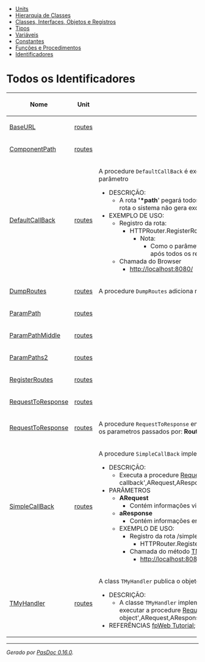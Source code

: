 <div class="container">

<div class="navigation">

* [[AllUnits.wiki|Units]]
* [[ClassHierarchy.wiki|Hierarquia de Classes]]
* [[AllClasses.wiki|Classes, Interfaces, Objetos e Registros]]
* [[AllTypes.wiki|Tipos]]
* [[AllVariables.wiki|Variáveis]]
* [[AllConstants.wiki|Constantes]]
* [[AllFunctions.wiki|Funções e Procedimentos]]
* [[AllIdentifiers.wiki|Identificadores]]


</div>
<div class="content">

= Todos os Identificadores =

{|
!width="33%"| Nome
!width="33%"| Unit
!width="33%"| Descrição
|-
| [[routes.wiki#BaseURL|BaseURL]]
| [[routes.wiki|routes]]
|  
|-
| [[routes.wiki#ComponentPath|ComponentPath]]
| [[routes.wiki|routes]]
|  
|-
| [[routes.wiki#DefaultCallBack|DefaultCallBack]]
| [[routes.wiki|routes]]
|
A procedure <code>DefaultCallBack</code> é executado pelo browser quando o link não tem parâmetro

* DESCRIÇÃO:
** A rota ''''*path'''' pegará todos os outros caminhos, ou seja: Se não informar uma rota o sistema não gera exceção.
* EXEMPLO DE USO:
** Registro da rota:
*** HTTPRouter.RegisterRoute('*path',rmall,@<code>DefaultCallBack</code>,IsDefault=True);
**** Nota:
***** Como o parâmetro IsDefault = true essa chamada deve executada após todos os registros das rotas da unit.
** Chamada do Browser
*** http://localhost:8080/
|-
| [[routes.wiki#DumpRoutes|DumpRoutes]]
| [[routes.wiki|routes]]
| A procedure <code>DumpRoutes</code> adiciona na lista L os link das rotas registradas
|-
| [[routes.wiki#ParamPath|ParamPath]]
| [[routes.wiki|routes]]
|  
|-
| [[routes.wiki#ParamPathMiddle|ParamPathMiddle]]
| [[routes.wiki|routes]]
|  
|-
| [[routes.wiki#ParamPaths2|ParamPaths2]]
| [[routes.wiki|routes]]
|  
|-
| [[routes.wiki#RegisterRoutes|RegisterRoutes]]
| [[routes.wiki|routes]]
|  
|-
| [[routes.wiki#RequestToResponse|RequestToResponse]]
| [[routes.wiki|routes]]
|  
|-
| [[routes.wiki#RequestToResponse|RequestToResponse]]
| [[routes.wiki|routes]]
| A procedure <code>RequestToResponse</code> envia para o Browser um página HTML prenchida com os parametros passados por: '''RouteParams'''
|-
| [[routes.wiki#SimpleCallBack|SimpleCallBack]]
| [[routes.wiki|routes]]
|
A procedure <code>SimpleCallBack</code> implementa a rota '''Simple callback''' :

<ul>
<li><p>DESCRIÇÃO:</p>
<ul>
<li><p>Executa a procedure [[routes.wiki#RequestToResponse|RequestToResponse]]('Simple callback',ARequest,AResponse);</p></li></ul>
</li>
<li><p>PARÂMETROS</p>
<ul>
<li><p>'''ARequest'''</p>
<ul>
<li><p>Contém informações vinda do Browser;</p></li></ul>
</li>
<li><p>'''aResponse'''</p>
<ul>
<li><p>Contém informações enviadas para o Browser;</p></li></ul>
</li></ul>

<ul>
<li><p>EXEMPLO DE USO:</p>
<ul>
<li><p>Registro da rota /simple/:</p>
<ul>
<li><p>HTTPRouter.RegisterRoute('simple',rmall,@<code>SimpleCallBack</code>);</p></li></ul>
</li>
<li><p>Chamada do método [[routes.TMyHandler.wiki#HandleRequest|TMyHandler.HandleRequest]]()</p>
<ul>
<li><p>http://localhost:8080/simple/</p></li></ul>
</li></ul>
</li></ul>
</li></ul>
|-
| [[routes.TMyHandler.wiki|TMyHandler]]
| [[routes.wiki|routes]]
|
A class <code>TMyHandler</code> publica o objeto '''<code>TMyHandler</code>'''

* DESCRIÇÃO:
** A classe <code>TMyHandler</code> implemnta o método ''TRouteObject.HandleRequest()''* para executar a procedure [[routes.wiki#RequestToResponse|RequestToResponse]]('Route object',ARequest,AResponse).
* REFERÊNCIAS [https://wiki.lazarus.freepascal.org/fpWeb_Tutorial fpWeb Tutorial];
|}


-----

<span class="appinfo">''Gerado por [https://pasdoc.github.io/ PasDoc 0.16.0].'' </span>

</div>

</div>
